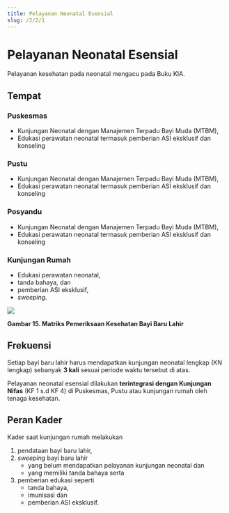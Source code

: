 ```yaml
---
title: Pelayanan Neonatal Esensial
slug: /2/2/1
---
```

# Pelayanan Neonatal Esensial

Pelayanan kesehatan pada neonatal mengacu pada Buku KIA.
## Tempat
### Puskesmas
- Kunjungan Neonatal dengan Manajemen Terpadu Bayi Muda (MTBM), 
- Edukasi perawatan neonatal termasuk pemberian ASI eksklusif dan konseling
### Pustu
- Kunjungan Neonatal dengan Manajemen Terpadu Bayi Muda (MTBM), 
- Edukasi perawatan neonatal termasuk pemberian ASI eksklusif dan konseling
### Posyandu
- Kunjungan Neonatal dengan Manajemen Terpadu Bayi Muda (MTBM), 
- Edukasi perawatan neonatal termasuk pemberian ASI eksklusif dan konseling
### Kunjungan Rumah
- Edukasi perawatan neonatal, 
- tanda bahaya, dan 
- pemberian ASI eksklusif, 
- _sweeping._

![](/ilm/image038.png)

**Gambar 15. Matriks Pemeriksaan Kesehatan Bayi Baru Lahir**

## Frekuensi
Setiap bayi baru lahir harus mendapatkan kunjungan neonatal lengkap (KN lengkap) sebanyak **3 kali** sesuai periode waktu tersebut di atas.


Pelayanan neonatal esensial dilakukan **terintegrasi dengan Kunjungan Nifas** (KF 1 s.d KF 4) di Puskesmas, Pustu atau kunjungan rumah oleh tenaga kesehatan.

## Peran Kader
Kader saat kunjungan rumah melakukan 
1. pendataan bayi baru lahir, 
2. *sweeping* bayi baru lahir 
    - yang belum mendapatkan pelayanan kunjungan neonatal dan 
    - yang memiliki tanda bahaya serta 
3. pemberian edukasi seperti 
    - tanda bahaya, 
    - imunisasi dan 
    - pemberian ASI eksklusif.
